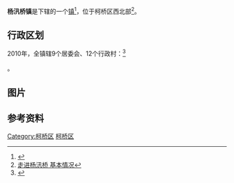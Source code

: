 {{中国乡级行政区
|景观照片文件名 = 201907 Sign of Yangxunqiao.jpg
|景观照片描述 = 
|汉语拼音 = 
|其他语言 = 
|其他语言名称 = 
|旧称 = 
|地名出处 = 
|位置图文件名 = 
|位置图描述 = 
|自定义图片= 
|建置时间 = 
|领导职位 = 
|领导名称 = 
|政府驻地 = 王家塔村
|毗邻 = 
|总面积 = 37.85平方千米
|总人口 = 
|户籍人口 = 34002
|户籍人口年份 = 2009
|常住人口 = 
|常住人口年份 = 
|人口密度 = 
|GDP = 45.98亿
|GDP年份 = 
|邮政编码 = 312061
|电话区号 = 575
|官方网站 = http://www.sxyxq.com/
|网站名称 = 中国 杨汛桥
|33/06/21/110/000}}
'''杨汛桥镇'''是{{PRC admin/fullname|33/06/21/110/000|3}}下辖的一个[[镇|镇]]<ref>{{PRC admin/ref sgc|{{PRC admin/parent|33/06/21/110/000}}}}</ref>，位于柯桥区西北部<ref>
[http://www.sxyxq.com/yxq/website!view.action?id=196610 走进杨汛桥 基本情况]{{dead link|date=2018年3月 |bot=InternetArchiveBot |fix-attempted=yes }}</ref>。

==行政区划==
2010年，全镇辖9个居委会、12个行政村：<ref>{{PRC admin/ref sgc|33/06/21/110/000}}</ref>

{{PRC admin/children|33/06/21/110/000}}。

==图片==
{{gallery
|width=170
|File:杭州绍兴边界西小江上空.png|从高空眺望杨汛桥（下方）
|File:201704 Yangxunqiao, Shaoxing.jpg|沪昆高速杨汛桥收费站
|File:201907 Linjiang Lyuyuan of Keqiao.jpg|临江绿苑
|File:201907 Yangxun from Yangxun-Yaqian Bridge.jpg|从萧山衙前眺望杨汛桥
}}
==参考资料==
{{Reflist}}
 
{{柯桥区行政区划}}
[[Category:柯桥区|Category:柯桥区]]
[[Category:绍兴市乡镇|柯桥区]]